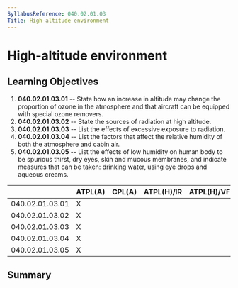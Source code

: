 ```yaml
---
SyllabusReference: 040.02.01.03
Title: High-altitude environment
---
```


# High-altitude environment

## Learning Objectives

1.  **040.02.01.03.01** -- State how an increase in altitude may change the
    proportion of ozone in the atmosphere and that aircraft can be equipped with
    special ozone removers.
2.  **040.02.01.03.02** -- State the sources of radiation at high altitude.
3.  **040.02.01.03.03** -- List the effects of excessive exposure to radiation.
4.  **040.02.01.03.04** -- List the factors that affect the relative humidity of
    both the atmosphere and cabin air.
5.  **040.02.01.03.05** -- List the effects of low humidity on human body to be
    spurious thirst, dry eyes, skin and mucous membranes, and indicate measures
    that can be taken: drinking water, using eye drops and aqueous creams.

|                 | ATPL(A) | CPL(A) | ATPL(H)/IR | ATPL(H)/VFR | CPL(H) | IR  | CBIR(A) |
| --------------- | ------- | ------ | ---------- | ----------- | ------ | --- | ------- |
| 040.02.01.03.01 | X       |        |            |             |        |     |         |
| 040.02.01.03.02 | X       |        |            |             |        |     |         |
| 040.02.01.03.03 | X       |        |            |             |        |     |         |
| 040.02.01.03.04 | X       |        |            |             |        |     |         |
| 040.02.01.03.05 | X       |        |            |             |        |     |         |

## Summary
